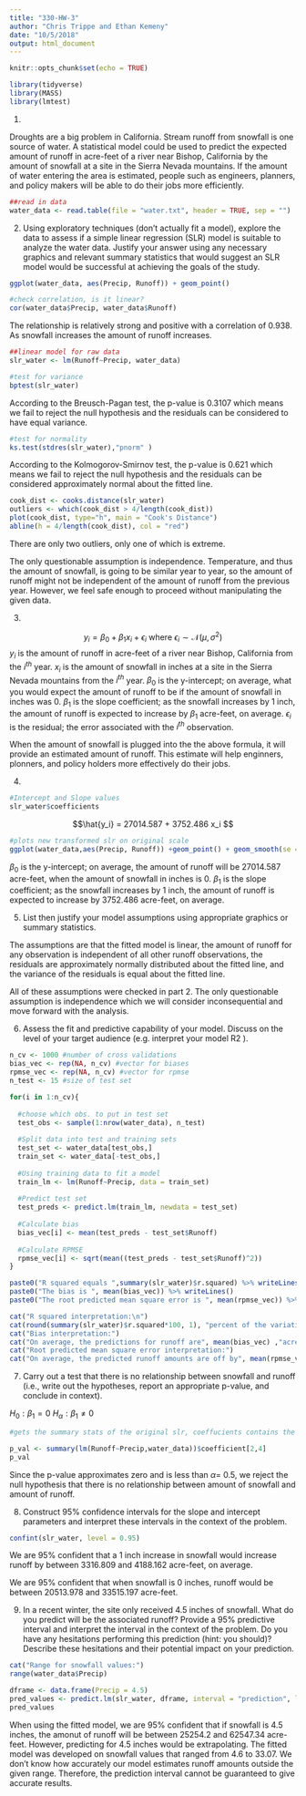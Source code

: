 ```yaml
---
title: "330-HW-3"
author: "Chris Trippe and Ethan Kemeny"
date: "10/5/2018"
output: html_document
---
```


```r
knitr::opts_chunk$set(echo = TRUE)
```
```r
library(tidyverse)
library(MASS)
library(lmtest)
```

1.

Droughts are a big problem in California. Stream runoff from snowfall is one source of water. A statistical model could be used to predict the expected amount of runoff in acre-feet of a river near Bishop, California by the amount of snowfall at a site in the Sierra Nevada mountains. If the amount of water entering the area is estimated, people such as engineers, planners, and policy makers will be able to do their jobs more efficiently.

```r
##read in data
water_data <- read.table(file = "water.txt", header = TRUE, sep = "")
```

2. Using exploratory techniques (don’t actually fit a model), explore the data to assess if a simple
linear regression (SLR) model is suitable to analyze the water data. Justify your answer using any
necessary graphics and relevant summary statistics that would suggest an SLR model would be
successful at achieving the goals of the study.

```r
ggplot(water_data, aes(Precip, Runoff)) + geom_point()
```


```r
#check correlation, is it linear?
cor(water_data$Precip, water_data$Runoff)
```

The relationship is relatively strong and positive with a correlation of 0.938. As snowfall increases the amount of runoff increases. 

```r
##linear model for raw data
slr_water <- lm(Runoff~Precip, water_data)
```



```r
#test for variance
bptest(slr_water)
```

According to the Breusch-Pagan test, the p-value is 0.3107 which means we fail to reject the null hypothesis and the residuals can be considered to have equal variance.

```r
#test for normality
ks.test(stdres(slr_water),"pnorm" )
```

According to the Kolmogorov-Smirnov test, the p-value is 0.621 which means we fail to reject the null hypothesis and the residuals can be considered approximately normal about the fitted line. 

```r
cook_dist <- cooks.distance(slr_water)
outliers <- which(cook_dist > 4/length(cook_dist))
plot(cook_dist, type="h", main = "Cook's Distance")
abline(h = 4/length(cook_dist), col = "red")

```

There are only two outliers, only one of which is extreme.

The only questionable assumption is independence. Temperature, and thus the amount of snowfall, is going to be similar year to year, so the amount of runoff might not be independent of the amount of runoff from the previous year. However, we feel safe enough to proceed without manipulating the given data.

3. 

$$y_i = \beta_0 + \beta_1x_i + \epsilon_i \text{ where } \epsilon_i \sim \mathcal{N}(\mu,\,\sigma^{2})  $$
$y_i$ is the amount of runoff in acre-feet of a river near Bishop, California from the $i^{th}$ year.
$x_i$ is the amount of snowfall in inches at a site in the Sierra Nevada mountains from the $i^{th}$ year.
$\beta_0$ is the y-intercept; on average, what you would expect the amount of runoff to be if the amount of snowfall in inches was 0.
$\beta_1$ is the slope coefficient; as the snowfall increases by 1 inch, the amount of runoff is expected to increase by $\beta_1$ acre-feet, on average.
$\epsilon_i$ is the residual; the error associated with the $i^{th}$ observation.

When the amount of snowfall is plugged into the the above formula, it will provide an estimated amount of runoff. This estimate will help enginners, plonners, and policy holders more effectively do their jobs.

4. 

```r
#Intercept and Slope values
slr_water$coefficients

```


$$\hat{y_i} = 27014.587 + 3752.486 x_i $$


```r
#plots new transformed slr on original scale
ggplot(water_data,aes(Precip, Runoff)) +geom_point() + geom_smooth(se = FALSE,method = "lm")
```

$\beta_0$ is the y-intercept; on average, the amount of runoff will be 27014.587 acre-feet, when the amount of snowfall in inches is 0.
$\beta_1$ is the slope coefficient; as the snowfall increases by 1 inch, the amount of runoff is expected to increase by 3752.486 acre-feet, on average.

5. List then justify your model assumptions using appropriate graphics or summary statistics.

The assumptions are that the fitted model is linear, the amount of runoff for any observation is independent of all other runoff observations, the residuals are approximately normally distributed about the fitted line, and the variance of the residuals is equal about the fitted line. 

All of these assumptions were checked in part 2. The only questionable assumption is independence which we will consider inconsequential and move forward with the analysis.

6. Assess the fit and predictive capability of your model. Discuss on the level of your target audience
(e.g. interpret your model R2
).

```r
n_cv <- 1000 #number of cross validations
bias_vec <- rep(NA, n_cv) #vector for biases
rpmse_vec <- rep(NA, n_cv) #vector for rpmse
n_test <- 15 #size of test set

for(i in 1:n_cv){
   
  #choose which obs. to put in test set
  test_obs <- sample(1:nrow(water_data), n_test)
  
  #Split data into test and training sets
  test_set <- water_data[test_obs,]
  train_set <- water_data[-test_obs,]
  
  #Using training data to fit a model
  train_lm <- lm(Runoff~Precip, data = train_set)
  
  #Predict test set
  test_preds <- predict.lm(train_lm, newdata = test_set)
  
  #Calculate bias
  bias_vec[i] <- mean(test_preds - test_set$Runoff)
  
  #Calculate RPMSE
  rpmse_vec[i] <- sqrt(mean((test_preds - test_set$Runoff)^2))
}
```


```r
paste0("R squared equals ",summary(slr_water)$r.squared) %>% writeLines()
paste0("The bias is ", mean(bias_vec)) %>% writeLines()
paste0("The root predicted mean square error is ", mean(rpmse_vec)) %>% writeLines()
```

```r
cat("R squared interpretation:\n")
cat(round(summary(slr_water)$r.squared*100, 1), "percent of the variation in the amount of runoff is explained away by the amount of snowfall.")
cat("Bias interpretation:")
cat("On average, the predictions for runoff are", mean(bias_vec) ,"acre-feet too high.")
cat("Root predicted mean square error interpretation:")
cat("On average, the predicted runoff amounts are off by", mean(rpmse_vec), "feet.")
```


7. Carry out a test that there is no relationship between snowfall and runoff (i.e., write out the hypotheses,
report an appropriate p-value, and conclude in context).

$H_0: \beta_1 = 0$
$H_{\alpha}: \beta_1 \ne 0$

```r
#gets the summary stats of the original slr, coeffucients contains the pvalues for hypothesis test in the fourth column

p_val <- summary(lm(Runoff~Precip,water_data))$coefficient[2,4]
p_val
```

Since the p-value approximates zero and is less than $\alpha =$ 0.5, we reject the null hypothesis that there is no relationship between amount of snowfall and amount of runoff.


8. Construct 95% confidence intervals for the slope and intercept parameters and interpret these intervals
in the context of the problem.

```r
confint(slr_water, level = 0.95)
```

We are 95% confident that a 1 inch increase in snowfall would increase runoff by between 3316.809 and 4188.162 acre-feet, on average.

We are 95% confident that when snowfall is 0 inches, runoff would be between 20513.978 and 33515.197 acre-feet.

9. In a recent winter, the site only received 4.5 inches of snowfall. What do you predict will be the
associated runoff? Provide a 95% predictive interval and interpret the interval in the context of the
problem. Do you have any hesitations performing this prediction (hint: you should)? Describe these
hesitations and their potential impact on your prediction.

```r
cat("Range for snowfall values:")
range(water_data$Precip)
```


```r
dframe <- data.frame(Precip = 4.5)
pred_values <- predict.lm(slr_water, dframe, interval = "prediction", level = 0.95)
pred_values
```

When using the fitted model, we are 95% confident that if snowfall is 4.5 inches, the amonut of runoff will be between 25254.2 and 62547.34 acre-feet. However, predicting for  4.5 inches would be extrapolating. The fitted model was developed on snowfall values that ranged from 4.6 to 33.07. We don't know how accurately our model estimates runoff amounts outside the given range. Therefore, the prediction interval cannot be guaranteed to give accurate results. 